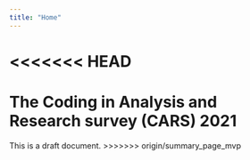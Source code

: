 ```yaml
---
title: "Home"
---
```

<<<<<<< HEAD
=======

# The Coding in Analysis and Research survey (CARS) 2021

This is a draft document. 
>>>>>>> origin/summary_page_mvp
